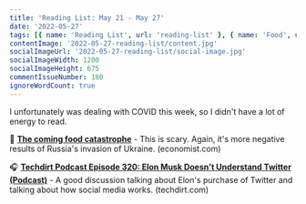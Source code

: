 ```yaml
---
title: 'Reading List: May 21 - May 27'
date: '2022-05-27'
tags: [{ name: 'Reading List', url: 'reading-list' }, { name: 'Food', url: 'food' }, { name: 'Social Media', url: 'social-media' }, { name: 'Internet', url: 'internet' }, { name: 'Twitter', url: 'twitter' }, { name: 'Elon Musk', url: 'elon-musk' }]
contentImage: '2022-05-27-reading-list/content.jpg'
socialImageUrl: '2022-05-27-reading-list/social-image.jpg'
socialImageWidth: 1200
socialImageHeight: 675
commentIssueNumber: 180
ignoreWordCount: true
---
```


I unfortunately was dealing with COVID this week, so I didn't have a lot of energy to read.

🌾 [**The coming food catastrophe**](https://www.economist.com/leaders/2022/05/19/the-coming-food-catastrophe) - This is scary. Again, it's more negative results of Russia's invasion of Ukraine. <span className="domain-name">(economist.com)</span>

🎧 [**Techdirt Podcast Episode 320: Elon Musk Doesn't Understand Twitter (Podcast)**](https://www.techdirt.com/2022/05/17/techdirt-podcast-episode-320-elon-musk-doesnt-understand-twitter/) - A good discussion talking about Elon's purchase of Twitter and talking about how social media works. <span className="domain-name">(techdirt.com)</span>